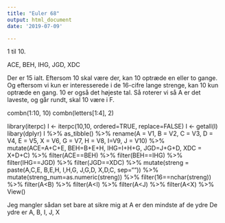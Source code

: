```yaml
---
title: "Euler 68"
output: html_document
date: '2019-07-09'

---
```




1 til 10.

ACE, BEH, IHG, JGD, XDC

Der er 15 ialt. Eftersom 10 skal være der, kan 10 optræde en eller to gange.
Og eftersom vi kun er interesserede i de 16-cifre lange strenge, kan 10 kun optræde en gang.
10 er også det højeste tal. Så roterer vi så A er det laveste, og går rundt, skal 10 være i F.


combn(1:10, 10)
combn(letters[1:4], 2)

library(iterpc)
I <- iterpc(10,10, ordered=TRUE, replace=FALSE)
I <- getall(I)
libary(dplyr)
I %>% 
  as_tibble() %>% 
  rename(A = V1, B = V2, C = V3, D = V4, E = V5, X = V6, G = V7, H = V8, I=V9, J = V10) %>% 
  mutate(ACE=A+C+E, BEH=B+E+H, IHG=I+H+G, JGD=J+G+D, XDC = X+D+C) %>% 
  filter(ACE==BEH) %>% 
  filter(BEH==IHG) %>% 
  filter(IHG==JGD) %>% 
  filter(JGD==XDC) %>% 
  mutate(streng = paste(A,C,E, B,E,H, I,H,G, J,G,D, X,D,C, sep="")) %>% 
  mutate(streng_num=as.numeric(streng)) %>% 
  filter(16==nchar(streng)) %>% 
  filter(A<B) %>% 
  filter(A<I) %>% 
  filter(A<J) %>% 
  filter(A<X) %>% 
  View()

Jeg mangler sådan set bare at sikre mig at A er den mindste af de ydre
De ydre er A, B, I, J, X

